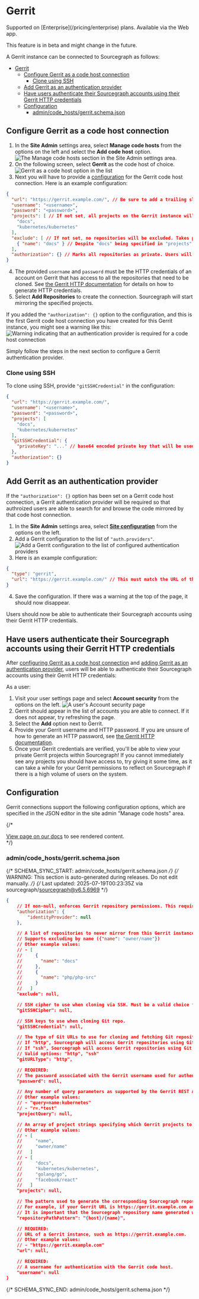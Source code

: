 # Gerrit

<TierCallout>
  Supported on [Enterprise](/pricing/enterprise) plans.
  <user>
    Available via the Web app.
  </user>
</TierCallout>

<Callout type="note">This feature is in beta and might change in the future.</Callout>

A Gerrit instance can be connected to Sourcegraph as follows:

- [Gerrit](#gerrit)
	- [Configure Gerrit as a code host connection](#configure-gerrit-as-a-code-host-connection)
		- [Clone using SSH](#clone-using-ssh)
	- [Add Gerrit as an authentication provider](#add-gerrit-as-an-authentication-provider)
	- [Have users authenticate their Sourcegraph accounts using their Gerrit HTTP credentials](#have-users-authenticate-their-sourcegraph-accounts-using-their-gerrit-http-credentials)
	- [Configuration](#configuration)
		- [admin/code\_hosts/gerrit.schema.json](#admincode_hostsgerritschemajson)

## Configure Gerrit as a code host connection

1. In the **Site Admin** settings area, select **Manage code hosts** from the options on the left and select the **Add code host** option.
![The Manage code hosts section in the Site Admin settings area.](https://storage.googleapis.com/sourcegraph-assets/docs/images/administration/config/external-services/gerrit/gerrit-manage-code-hosts.png)
2. On the following screen, select **Gerrit** as the code host of choice.
![Gerrit as a code host option in the list](https://storage.googleapis.com/sourcegraph-assets/docs/images/administration/config/external-services/gerrit/gerrit-select.png)
3. Next you will have to provide a [configuration](#configuration) for the Gerrit code host connection. Here is an example configuration:
```json
{
  "url": "https://gerrit.example.com/", // Be sure to add a trailing slash
  "username": "<username>",
  "password": "<password>",
  "projects": [ // If not set, all projects on the Gerrit instance will be mirrored
    "docs",
    "kubernetes/kubernetes"
  ],
  "exclude": [ // If not set, no repositories will be excluded. Takes precedence over the `projects` option
    { "name": "docs" } // Despite "docs" being specified in "projects", this setting will override it and exclude the "docs" project
  ],
  "authorization": {} // Marks all repositories as private. Users will be required to present valid Gerrit HTTP credentials in order to view repositories
}
```
4. The provided `username` and `password` must be the HTTP credentials of an account on Gerrit that has access to all the repositories that need to be cloned. See [the Gerrit HTTP documentation](https://gerrit-documentation.storage.googleapis.com/Documentation/2.14.2/user-upload.html#http) for details on how to generate HTTP credentials.
5. Select **Add Repositories** to create the connection. Sourcegraph will start mirroring the specified projects.

If you added the `"authorization": {}` option to the configuration, and this is the first Gerrit code host connection you have created for this Gerrit instance, you might see a warning like this:
![Warning indicating that an authentication provider is required for a code host connection](https://storage.googleapis.com/sourcegraph-assets/docs/images/administration/config/external-services/gerrit/gerrit-auth-warning.png)

Simply follow the steps in the next section to configure a Gerrit authentication provider.

### Clone using SSH

To clone using SSH, provide `"gitSSHCredential"` in the configuration:

```json
{
  "url": "https://gerrit.example.com/",
  "username": "<username>",
  "password": "<password>",
  "projects": [
    "docs",
    "kubernetes/kubernetes"
  ],
  "gitSSHCredential": {
    "privateKey": "..." // base64 encoded private key that will be used for cloning
  },
  "authorization": {}
}
```

## Add Gerrit as an authentication provider

If the `"authorization": {}` option has been set on a Gerrit code host connection, a Gerrit authentication provider will be required so that authroized users are able to search for and browse the code mirrored by that code host connection.

1. In the **Site Admin** settings area, select [**Site configuration**](/admin/config/site_config) from the options on the left.
2. Add a Gerrit configuration to the list of `"auth.providers"`.
![Add a Gerrit configuration to the list of configured authentication providers](https://storage.googleapis.com/sourcegraph-assets/docs/images/administration/config/external-services/gerrit/gerrit-auth.png)
3. Here is an example configuration:
```json
{
  "type": "gerrit",
  "url": "https://gerrit.example.com/" // This must match the URL of the code host connection. Be sure to add a trailing slash
}
```
4. Save the configuration. If there was a warning at the top of the page, it should now disappear.

Users should now be able to authenticate their Sourcegraph accounts using their Gerrit HTTP credentials.

## Have users authenticate their Sourcegraph accounts using their Gerrit HTTP credentials

After [configuring Gerrit as a code host connection](#configure-gerrit-as-code-host-connection) and [adding Gerrit as an authentication provider](#add-gerrit-as-an-authnetication-provider), users will be able to authenticate their Sourcegraph accounts using their Gerrit HTTP credentials:

As a user:

1. Visit your user settings page and select **Account security** from the options on the left.
![A user's Account security page](https://storage.googleapis.com/sourcegraph-assets/docs/images/administration/config/external-services/gerrit/gerrit-account-security.png)
1. Gerrit should appear in the list of accounts you are able to connect. If it does not appear, try refreshing the page.
1. Select the **Add** option next to Gerrit.
1. Provide your Gerrit username and HTTP password. If you are unsure of how to generate an HTTP password, see [the Gerrit HTTP documentation](https://gerrit-documentation.storage.googleapis.com/Documentation/2.14.2/user-upload.html#http).
1. Once your Gerrit credentials are verified, you'll be able to view your private Gerrit projects within Sourcegraph! If you cannot immediately see any projects you should have access to, try giving it some time, as it can take a while for your Gerrit permissions to reflect on Sourcegraph if there is a high volume of users on the system.

## Configuration

Gerrit connections support the following configuration options, which are specified in the JSON editor in the site admin "Manage code hosts" area.

{/* <div markdown-func=jsonschemadoc jsonschemadoc:path="admin/code_hosts/gerrit.schema.json">[View page on our docs](/admin/code_hosts/gerrit) to see rendered content.</div> */}

### admin/code_hosts/gerrit.schema.json

{/* SCHEMA_SYNC_START: admin/code_hosts/gerrit.schema.json */}
{/* WARNING: This section is auto-generated during releases. Do not edit manually. */}
{/* Last updated: 2025-07-19T00:23:35Z via sourcegraph/sourcegraph@v6.5.6969 */}
```json
{
	// If non-null, enforces Gerrit repository permissions. This requires that there is an item in the [site configuration json](https://sourcegraph.com/docs/admin/config/site_config#auth-providers) `auth.providers` field, of type "gerrit" with the same `url` field as specified in this `GerritConnection`.
	"authorization": {
		"identityProvider": null
	},

	// A list of repositories to never mirror from this Gerrit instance. Takes precedence over "projects" configuration.
	// Supports excluding by name ({"name": "owner/name"})
	// Other example values:
	// - [
	//     {
	//       "name": "docs"
	//     },
	//     {
	//       "name": "php/php-src"
	//     }
	//   ]
	"exclude": null,

	// SSH cipher to use when cloning via SSH. Must be a valid choice from `ssh -Q cipher`.
	"gitSSHCipher": null,

	// SSH keys to use when cloning Git repo.
	"gitSSHCredential": null,

	// The type of Git URLs to use for cloning and fetching Git repositories on this Gerrit instance.
	// If "http", Sourcegraph will access Gerrit repositories using Git URLs of the form http(s)://gerrit.example.com/a/myteam/myproject.git (using https: if the Gerrit instance uses HTTPS).
	// If "ssh", Sourcegraph will access Gerrit repositories using Git URLs of the form git@gerrit.example.com:myteam/myproject.git. The exact hostname and port will be fetched from /ssh_info. See the documentation for how to provide SSH private keys and known_hosts: https://sourcegraph.com/docs/admin/repo/auth.
	// Valid options: "http", "ssh"
	"gitURLType": "http",

	// REQUIRED:
	// The password associated with the Gerrit username used for authentication.
	"password": null,

	// Any number of query parameters as supported by the Gerrit REST API: https://gerrit-review.googlesource.com/Documentation/rest-api-projects.html
	// Other example values:
	// - "query=name:kubernetes"
	// - "r=.*test"
	"projectQuery": null,

	// An array of project strings specifying which Gerrit projects to mirror on Sourcegraph. If empty, all projects will be mirrored.
	// Other example values:
	// - [
	//     "name",
	//     "owner/name"
	//   ]
	// - [
	//     "docs",
	//     "kubernetes/kubernetes",
	//     "golang/go",
	//     "facebook/react"
	//   ]
	"projects": null,

	// The pattern used to generate the corresponding Sourcegraph repository name for a Gerrit repository. In the pattern, the variable "{host}" is replaced with the Gerrit host (such as gerrit.example.com), and "{name}" is replaced with the Gerrit repository's name (such as "myrepo").
	// For example, if your Gerrit URL is https://gerrit.example.com and your Sourcegraph URL is https://src.example.com, then a repositoryPathPattern of "{host}/{name}" would mean that a Gerrit repository at https://gerrit.example.com/myrepo is available on Sourcegraph at https://src.example.com/gerrit.example.com/myrepo.
	// It is important that the Sourcegraph repository name generated with this pattern be unique to this code host. If different code hosts generate repository names that collide, Sourcegraph's behavior is undefined.
	"repositoryPathPattern": "{host}/{name}",

	// REQUIRED:
	// URL of a Gerrit instance, such as https://gerrit.example.com.
	// Other example values:
	// - "https://gerrit.example.com"
	"url": null,

	// REQUIRED:
	// A username for authentication with the Gerrit code host.
	"username": null
}
```
{/* SCHEMA_SYNC_END: admin/code_hosts/gerrit.schema.json */}
